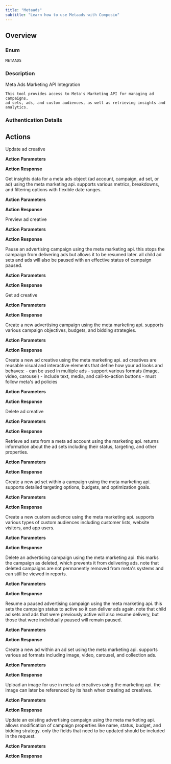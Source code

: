 ```yaml
---
title: "Metaads"
subtitle: "Learn how to use Metaads with Composio"
---
```



## Overview

### Enum
`METAADS`

### Description
Meta Ads Marketing API Integration

    This tool provides access to Meta's Marketing API for managing ad campaigns,
    ad sets, ads, and custom audiences, as well as retrieving insights and analytics.

### Authentication Details

<Accordion title="OAUTH2">
<ParamField path="client_id" type="string" required={true}>
</ParamField>

<ParamField path="client_secret" type="string" required={true}>
</ParamField>

<ParamField path="oauth_redirect_uri" type="string" default="https://backend.composio.dev/api/v1/auth-apps/add">
</ParamField>

<ParamField path="scopes" type="string" default="ads_read,ads_management">
</ParamField>

</Accordion>


<Accordion title="API_KEY">
<ParamField path="api_token" type="string" required={true}>
</ParamField>

</Accordion>


## Actions

<AccordionGroup>
<Accordion title="METAADS_UPDATE_AD_CREATIVE">
Update ad creative

**Action Parameters**

<ParamField path="creative_id" type="string" required={true}>
</ParamField>

<ParamField path="name" type="string">
</ParamField>

<ParamField path="status" type="string">
</ParamField>


**Action Response**

<ParamField path="data" type="object">
</ParamField>

<ParamField path="successful" type="boolean">
</ParamField>

<ParamField path="error" type="">
</ParamField>

</Accordion>

<Accordion title="METAADS_GET_INSIGHTS">
Get insights data for a meta ads object (ad account, campaign, ad set, or ad) using the meta marketing api. supports various metrics, breakdowns, and filtering options with flexible date ranges.

**Action Parameters**

<ParamField path="object_id" type="string" required={true}>
</ParamField>

<ParamField path="level" type="string" default="account">
</ParamField>

<ParamField path="fields" type="array" default="['impressions', 'clicks', 'spend']">
</ParamField>

<ParamField path="date_preset" type="string">
</ParamField>

<ParamField path="time_range" type="object">
</ParamField>

<ParamField path="action_attribution_windows" type="array" default="['7d_click', '1d_view']">
</ParamField>

<ParamField path="breakdowns" type="array">
</ParamField>

<ParamField path="filtering" type="array">
</ParamField>

<ParamField path="sort" type="array">
</ParamField>


**Action Response**

<ParamField path="data" type="array">
</ParamField>

<ParamField path="paging" type="">
</ParamField>

<ParamField path="successful" type="boolean">
</ParamField>

<ParamField path="error" type="">
</ParamField>

</Accordion>

<Accordion title="METAADS_PREVIEW_AD_CREATIVE">
Preview ad creative

**Action Parameters**

<ParamField path="creative_id" type="string" required={true}>
</ParamField>

<ParamField path="thumbnail_width" type="integer" default="150">
</ParamField>

<ParamField path="thumbnail_height" type="integer" default="120">
</ParamField>


**Action Response**

<ParamField path="data" type="object">
</ParamField>

<ParamField path="successful" type="boolean">
</ParamField>

<ParamField path="error" type="">
</ParamField>

</Accordion>

<Accordion title="METAADS_PAUSE_CAMPAIGN">
Pause an advertising campaign using the meta marketing api. this stops the campaign from delivering ads but allows it to be resumed later. all child ad sets and ads will also be paused with an effective status of campaign paused.

**Action Parameters**

<ParamField path="campaign_id" type="string" required={true}>
</ParamField>


**Action Response**

<ParamField path="data" type="object">
</ParamField>

<ParamField path="successful" type="boolean">
</ParamField>

<ParamField path="error" type="">
</ParamField>

</Accordion>

<Accordion title="METAADS_GET_AD_CREATIVE">
Get ad creative

**Action Parameters**

<ParamField path="creative_id" type="string" required={true}>
</ParamField>

<ParamField path="fields" type="array" default="['id', 'name', 'status', 'object_story_spec']">
</ParamField>


**Action Response**

<ParamField path="data" type="object">
</ParamField>

<ParamField path="successful" type="boolean">
</ParamField>

<ParamField path="error" type="">
</ParamField>

</Accordion>

<Accordion title="METAADS_CREATE_CAMPAIGN">
Create a new advertising campaign using the meta marketing api. supports various campaign objectives, budgets, and bidding strategies.

**Action Parameters**

<ParamField path="account_id" type="string" required={true}>
</ParamField>

<ParamField path="name" type="string" required={true}>
</ParamField>

<ParamField path="objective" type="string" required={true}>
</ParamField>

<ParamField path="status" type="string" default="PAUSED">
</ParamField>

<ParamField path="special_ad_categories" type="array">
</ParamField>

<ParamField path="bid_strategy" type="string" default="LOWEST_COST_WITHOUT_CAP">
</ParamField>

<ParamField path="daily_budget" type="number">
</ParamField>

<ParamField path="lifetime_budget" type="number">
</ParamField>


**Action Response**

<ParamField path="data" type="object">
</ParamField>

<ParamField path="successful" type="boolean">
</ParamField>

<ParamField path="error" type="">
</ParamField>

</Accordion>

<Accordion title="METAADS_CREATE_AD_CREATIVE">
Create a new ad creative using the meta marketing api. ad creatives are reusable visual and interactive elements that define how your ad looks and behaves: - can be used in multiple ads - support various formats (image, video, carousel) - include text, media, and call-to-action buttons - must follow meta's ad policies

**Action Parameters**

<ParamField path="account_id" type="string" required={true}>
</ParamField>

<ParamField path="name" type="string" required={true}>
</ParamField>

<ParamField path="creative" type="object" required={true}>
</ParamField>


**Action Response**

<ParamField path="data" type="object">
</ParamField>

<ParamField path="successful" type="boolean">
</ParamField>

<ParamField path="error" type="">
</ParamField>

</Accordion>

<Accordion title="METAADS_DELETE_AD_CREATIVE">
Delete ad creative

**Action Parameters**

<ParamField path="creative_id" type="string" required={true}>
</ParamField>


**Action Response**

<ParamField path="data" type="object">
</ParamField>

<ParamField path="successful" type="boolean">
</ParamField>

<ParamField path="error" type="">
</ParamField>

</Accordion>

<Accordion title="METAADS_READ_ADSETS">
Retrieve ad sets from a meta ad account using the marketing api. returns information about the ad sets including their status, targeting, and other properties.

**Action Parameters**

<ParamField path="ad_account_id" type="string" required={true}>
</ParamField>

<ParamField path="fields" type="array" default="['name', 'id', 'status']">
</ParamField>

<ParamField path="effective_status" type="array">
</ParamField>

<ParamField path="date_preset" type="string">
</ParamField>

<ParamField path="time_range_since" type="string">
</ParamField>

<ParamField path="time_range_until" type="string">
</ParamField>

<ParamField path="is_completed" type="boolean">
</ParamField>

<ParamField path="updated_since" type="integer">
</ParamField>

<ParamField path="limit" type="integer" default="50">
</ParamField>


**Action Response**

<ParamField path="data" type="array">
</ParamField>

<ParamField path="paging_next" type="">
</ParamField>

<ParamField path="paging_previous" type="">
</ParamField>

<ParamField path="total_count" type="">
</ParamField>

<ParamField path="successful" type="boolean">
</ParamField>

<ParamField path="error" type="">
</ParamField>

</Accordion>

<Accordion title="METAADS_CREATE_AD_SET">
Create a new ad set within a campaign using the meta marketing api. supports detailed targeting options, budgets, and optimization goals.

**Action Parameters**

<ParamField path="campaign_id" type="string" required={true}>
</ParamField>

<ParamField path="name" type="string" required={true}>
</ParamField>

<ParamField path="optimization_goal" type="string" required={true}>
</ParamField>

<ParamField path="billing_event" type="string" required={true}>
</ParamField>

<ParamField path="bid_amount" type="integer" required={true}>
</ParamField>

<ParamField path="daily_budget" type="number">
</ParamField>

<ParamField path="lifetime_budget" type="number">
</ParamField>

<ParamField path="start_time" type="string">
</ParamField>

<ParamField path="end_time" type="string">
</ParamField>

<ParamField path="status" type="string" default="PAUSED">
</ParamField>

<ParamField path="targeting" type="object" required={true}>
</ParamField>


**Action Response**

<ParamField path="data" type="object">
</ParamField>

<ParamField path="successful" type="boolean">
</ParamField>

<ParamField path="error" type="">
</ParamField>

</Accordion>

<Accordion title="METAADS_CREATE_CUSTOM_AUDIENCE">
Create a new custom audience using the meta marketing api. supports various types of custom audiences including customer lists, website visitors, and app users.

**Action Parameters**

<ParamField path="account_id" type="string" required={true}>
</ParamField>

<ParamField path="name" type="string" required={true}>
</ParamField>

<ParamField path="subtype" type="string" required={true}>
</ParamField>

<ParamField path="description" type="string">
</ParamField>

<ParamField path="customer_file_source" type="string">
</ParamField>

<ParamField path="content_type" type="string">
</ParamField>

<ParamField path="customer_file" type="array">
</ParamField>

<ParamField path="rule" type="object">
</ParamField>

<ParamField path="prefill" type="boolean" default="True">
</ParamField>

<ParamField path="retention_days" type="integer">
</ParamField>


**Action Response**

<ParamField path="data" type="object">
</ParamField>

<ParamField path="successful" type="boolean">
</ParamField>

<ParamField path="error" type="">
</ParamField>

</Accordion>

<Accordion title="METAADS_DELETE_CAMPAIGN">
Delete an advertising campaign using the meta marketing api. this marks the campaign as deleted, which prevents it from delivering ads. note that deleted campaigns are not permanently removed from meta's systems and can still be viewed in reports.

**Action Parameters**

<ParamField path="campaign_id" type="string" required={true}>
</ParamField>


**Action Response**

<ParamField path="data" type="object">
</ParamField>

<ParamField path="successful" type="boolean">
</ParamField>

<ParamField path="error" type="">
</ParamField>

</Accordion>

<Accordion title="METAADS_RESUME_CAMPAIGN">
Resume a paused advertising campaign using the meta marketing api. this sets the campaign status to active so it can deliver ads again. note that child ad sets and ads that were previously active will also resume delivery, but those that were individually paused will remain paused.

**Action Parameters**

<ParamField path="campaign_id" type="string" required={true}>
</ParamField>


**Action Response**

<ParamField path="data" type="object">
</ParamField>

<ParamField path="successful" type="boolean">
</ParamField>

<ParamField path="error" type="">
</ParamField>

</Accordion>

<Accordion title="METAADS_CREATE_AD">
Create a new ad within an ad set using the meta marketing api. supports various ad formats including image, video, carousel, and collection ads.

**Action Parameters**

<ParamField path="ad_set_id" type="string" required={true}>
</ParamField>

<ParamField path="name" type="string" required={true}>
</ParamField>

<ParamField path="status" type="string" default="PAUSED">
</ParamField>

<ParamField path="creative" type="object" required={true}>
</ParamField>

<ParamField path="tracking_specs" type="array">
</ParamField>

<ParamField path="bid_amount" type="integer">
</ParamField>


**Action Response**

<ParamField path="data" type="object">
</ParamField>

<ParamField path="successful" type="boolean">
</ParamField>

<ParamField path="error" type="">
</ParamField>

</Accordion>

<Accordion title="METAADS_UPLOAD_AD_IMAGE">
Upload an image for use in meta ad creatives using the marketing api. the image can later be referenced by its hash when creating ad creatives.

**Action Parameters**

<ParamField path="ad_account_id" type="string" required={true}>
</ParamField>

<ParamField path="image" type="object" required={true}>
</ParamField>

<ParamField path="name" type="string">
</ParamField>


**Action Response**

<ParamField path="data" type="object">
</ParamField>

<ParamField path="successful" type="boolean">
</ParamField>

<ParamField path="error" type="">
</ParamField>

</Accordion>

<Accordion title="METAADS_UPDATE_CAMPAIGN">
Update an existing advertising campaign using the meta marketing api. allows modification of campaign properties like name, status, budget, and bidding strategy. only the fields that need to be updated should be included in the request.

**Action Parameters**

<ParamField path="campaign_id" type="string" required={true}>
</ParamField>

<ParamField path="name" type="string">
</ParamField>

<ParamField path="status" type="string">
</ParamField>

<ParamField path="bid_strategy" type="string">
</ParamField>

<ParamField path="daily_budget" type="number">
</ParamField>

<ParamField path="lifetime_budget" type="number">
</ParamField>

<ParamField path="special_ad_categories" type="array">
</ParamField>

<ParamField path="spend_cap" type="number">
</ParamField>


**Action Response**

<ParamField path="data" type="object">
</ParamField>

<ParamField path="successful" type="boolean">
</ParamField>

<ParamField path="error" type="">
</ParamField>

</Accordion>

</AccordionGroup>
